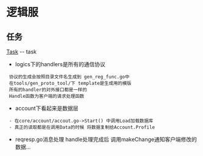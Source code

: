 = 逻辑服 =

== 任务 ==
[[Task]] -- task

* logics下的handlers是所有的通信协议
  协议的生成会按照目录文件名生成到 gen_reg_func.go中
  在tools/gen_proto_tool/下 template是生成用的模版 
  所有的handler的对外接口都是一样的
  Handle函数为客户端的请求处理函数

* account下看起来是数据层
  - 在core/account/accout.go->Start() 中调用Load加载数据库
  - 真正的读取都是在调用Data的时候 将数据复制给Account.Profile

* reqresp.go消息处理 handle处理完成后 调用makeChange通知客户端修改的数据...

